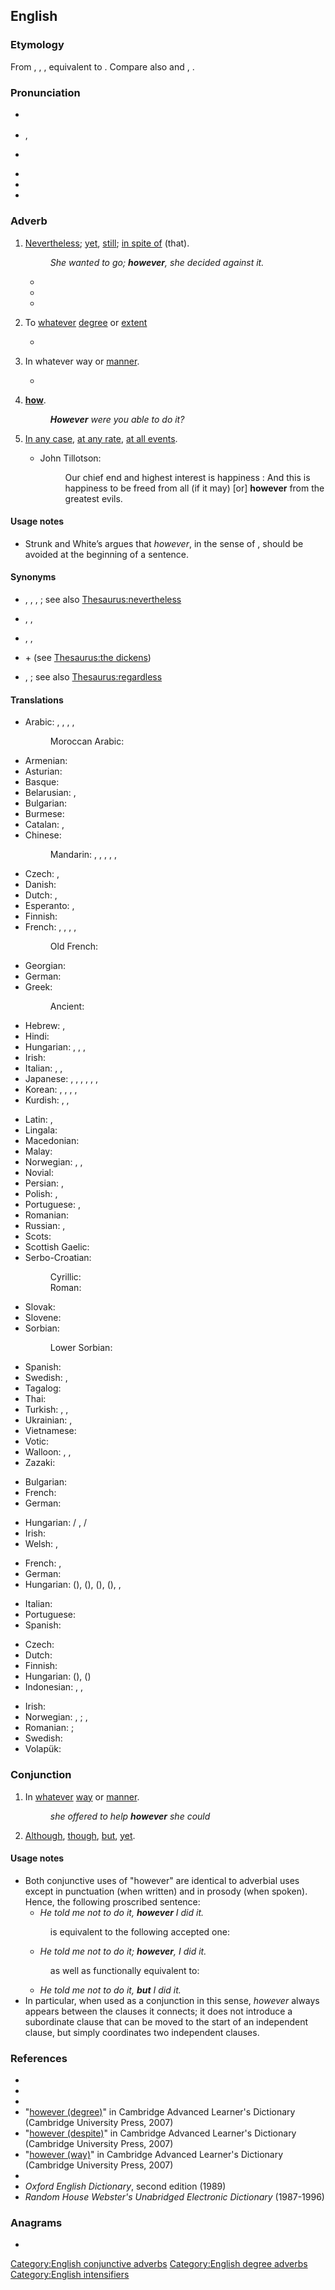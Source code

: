 ==English==

===Etymology===
From {{inh|en|enm|however}}, {{m|enm|how-ever}}, {{m|enm|how-evere}}, equivalent to {{af|en|how|ever}}. Compare also {{cog|enm|how-as-evere}} and {{m|enm|howsoevere}}, {{m|enm|how-so-evere|t=howsoever}}.

===Pronunciation===
* {{a|RP}} {{IPA|/hɑʊˈɛvə/|lang=en}}
* {{a|US}} {{enPR|houĕvʹər}}, {{IPA|/haʊˈɛvɚ/|lang=en}}
* {{a|NY}} {{IPA|/hɑwɛvə/|lang=en}}
* {{audio|en-us-however.ogg|Audio (US)|lang=en}}
* {{rhymes|ɛvə(r)|lang=en}}
* {{hyphenation|how|ev|er|lang=en}}

===Adverb===
{{en-adv|-}}

# [[nevertheless|Nevertheless]]; [[yet]], [[still]]; [[in spite of]] (that).
#: {{ux|en|He told me not to do it. I, '''however''', did it anyway. / I did it anyway, '''however'''. / (''sometimes proscribed:'') '''However''', I did it anyway.}}
#: ''She wanted to go; '''however''', she decided against it.''
#* {{RQ:WBsnt IvryGt|chapter=Prologue|passage=Thus, when he drew up instructions in lawyer language, he expressed the important words by an initial, a medial, or a final consonant, and made scratches for all the words between; his clerks, '''however''', understood him very well.}}
#* {{quote-book|lang=en|year=1918|author={{w|W. B. Maxwell}}
|chapter=2|title=[http://openlibrary.org/works/OL1097634W The Mirror and the Lamp]
|passage=''That'' the young Mr. Churchills liked—but they did not like him coming round of an evening and drinking weak whisky-and-water while he held forth on railway debentures and corporation loans. Mr. Barrett, '''however''', by fawning and flattery, seemed to be able to make not only Mrs. Churchill but everyone else do what he desired.}}
#* {{quote-journal|lang=en|date=2013-06-29|volume=407|issue=8842|page=72-3|magazine={{w|The Economist}}
|title=[http://www.economist.com/news/international/science-and-technology/21580133-how-microbes-promote-liver-cancer-overweight-punch-gut A punch in the gut]
|passage=Mostly, the microbiome is beneficial. It helps with digestion and enables people to extract a lot more calories from their food than would otherwise be possible. Research over the past few years, '''however''', has implicated it in diseases from atherosclerosis to asthma to autism.}}
# {{lb|en|degree}} To [[whatever]] [[degree]] or [[extent]]
#: {{ux|en|'''However''' clear you think you've been, many questions will remain.}}
#* {{quote-book|lang=en|year=1811|author=[[s:Author:Jane Austen|Jane Austen]]|title=[[s:Sense and Sensibility|Sense and Sensibility]]|section=[[s:Sense and Sensibility/Chapter 42|Chapter 42]]|passage=Elinor, '''however''' little concerned in it, joined in their discourse; and Marianne, who had the knack of finding her way in every house to the library, '''however''' it might be avoided by the family in general, soon procured herself a book.}}
# {{lb|en|manner}} In whatever way or [[manner]].
#: {{ux|en|Let me know when you've had your interview, '''however''' it goes.}}
#* {{quote-journal|lang=en|date=2013-06-21|author={{w|Oliver Burkeman}}
|volume=189|issue=2|page=48|magazine={{w|The Guardian Weekly}}
|title=[http://www.theguardian.com/technology/2013/may/10/conscious-computing-twitter-facebook-google The tao of tech]
|passage=But the real way to build a successful online business is to be better than your rivals at undermining people's control of their own attention. Partly, this is a result of how online advertising has traditionally worked: advertisers pay for clicks, and a click is a click, '''however''' it's obtained.}}
# {{non-gloss definition|An emphatic form of}} '''[[how]]'''.
#: '''''However''' were you able to do it?''
# {{lb|en|obsolete}} [[in any case|In any case]], [[at any rate]], [[at all events]].
#* {{circa|1680}} John Tillotson:
#*: Our chief end and highest interest is happiness : And this is happiness to be freed from all (if it may) [or] '''however''' from the greatest evils.

====Usage notes====
* Strunk and White’s ''{{w|The Elements of Style}}'' argues that ''however'', in the sense of {{m|en|nevertheless}}, should be avoided at the beginning of a sentence.

====Synonyms====
* {{sense|nevertheless}} {{l|en|nonetheless}}, {{l|en|notwithstanding}}, {{l|en|that said}}, {{l|en|still and all}}; see also [[Thesaurus:nevertheless]]
* {{sense|to whatever degree}} {{l|en|ad lib}}, {{l|en|howsoever}}, {{l|en|howso }}
* {{sense|emphatic howin whatever manner}} {{l|en|anyhow}}, {{l|en|howsoever}}, {{l|en|howso}}
* {{sense|emphatic how}} {{l|en|how}} + {{l|en|the dickens}} (see [[Thesaurus:the dickens]])
* {{sense|in any case}} {{l|en|after all}}, {{l|en|anyway}}; see also [[Thesaurus:regardless]]

====Translations====
{{trans-top|nevertheless}}
* Arabic: {{t+|ar|لٰكِن}}, {{t+|ar|لٰكِنَّ}}, {{t|ar|وَلٰكِن|tr=wa-lākin}}, {{t|ar|وَلٰكِنَّ|tr=wa-lākinna}}, {{t|ar|رَغْمَ ذٰلِك}}
*: Moroccan Arabic: {{t|ary|وخى هد شي|tr=waḵa had ši}}
* Armenian: {{t+|hy|սակայն}}
* Asturian: {{t|ast|sin embargu}}
* Basque: {{t+|eu|haatik}}
* Belarusian: {{t|be|адна́к|sc=Cyrl}}, {{t|be|тым не ме́нш|sc=Cyrl}}
* Bulgarian: {{t+|bg|оба́че|sc=Cyrl}}
* Burmese: {{t+|my|ဒါပေမဲ့|sc=Mymr}}
* Catalan: {{t+|ca|tanmateix}}, {{t+|ca|nogensmenys}}
* Chinese:
*: Mandarin: {{t+|cmn|但是|tr=dànshì|sc=Hani}}, {{t+|cmn|可是|tr=kěshì|sc=Hani}}, {{t+|cmn|不過|sc=Hani}}, {{t+|cmn|不过|tr=búguò|sc=Hani}}, {{t+|cmn|卻|sc=Hani}}, {{t+|cmn|却|tr=què|sc=Hani}}
* Czech: {{t+|cs|nicméně}}, {{t+|cs|však}}
* Danish: {{t+|da|dog}}
* Dutch: {{t+|nl|daarentegen}}, {{t+|nl|echter}}
* Esperanto: {{t|eo|kontraŭe}}, {{t+|eo|tamen}}
* Finnish: {{t+|fi|kuitenkin}}
* French: {{t+|fr|cependant}}, {{t+|fr|pourtant}}, {{t+|fr|néanmoins}}, {{t+|fr|toutefois}}, {{t+|fr|nonobstant}}
*: Old French: {{t|fro|nepourquant}}
* Georgian: {{t|ka|მიუხედავად ამისა|sc=Geor}}
* German: {{t+|de|jedoch}}
* Greek:
*: Ancient: {{t|grc|μέντοι}}
* Hebrew: {{t|he|אף על פי כן|sc=Hebr}}, {{t|he|למרות זאת|sc=Hebr}}
* Hindi: {{t|hi|फिर भी|tr=phir bhī|sc=Deva}}
* Hungarian: {{t+|hu|mégis}}, {{t+|hu|viszont}}, {{t+|hu|azonban}}, {{t+|hu|mindazonáltal}}
* Irish: {{t|ga|áfach}}
* Italian: {{t+|it|però}}, {{t+|it|nonostante}}, {{t+|it|tuttavia}}
* Japanese: {{t+|ja|しかし|tr=shikashi}}, {{t+|ja|が|tr=ga}}, {{t+|ja|でも|tr=demo}}, {{t+|ja|けれども|tr=keredomo}}, {{t|ja|けれど|tr=keredo}}, {{t|ja|けども|tr=kedomo}}, {{t+|ja|けど|tr=kedo}}
* Korean: {{t+|ko|그러나}}, {{t+|ko|하지만}}, {{t+|ko|나|tr=-(eu)na|alt=-(으)나}}, {{t+|ko|지만|alt=-지만}}, {{t+|ko|만|alt=-만}}
* Kurdish: {{t+|ku|her wiha|sc=ku-Arab}}, {{t+|ku|dîsa jî|sc=ku-Arab}}, {{t+|ku|lê|sc=ku-Arab}}
{{trans-mid}}
* Latin: {{t+|la|tamen}}, {{t|la|utut}}
* Lingala: {{t|ln|ndé}}
* Macedonian: {{t|mk|меѓутоа|sc=Cyrl}}
* Malay: {{t|ms|walau bagaimana}}
* Norwegian: {{t+|no|men}}, {{t+|no|imidlertid}}, {{t|no|ikke desto mindre}}
* Novial: {{t|nov|tamen}}
* Persian: {{t+|fa|اما|tr=ammâ|sc=fa-Arab}}, {{t|fa|با این حال|sc=fa-Arab}}
* Polish: {{t+|pl|jednakże}}, {{t+|pl|jednak}}
* Portuguese: {{t+|pt|no entanto}}, {{t+|pt|entretanto}}
* Romanian: {{t+|ro|totuși}}
* Russian: {{t+|ru|одна́ко}}, {{t+|ru|тем не ме́нее}}
* Scots: {{t|sco|houaniver}}
* Scottish Gaelic: {{t|gd|ge-tà}}
* Serbo-Croatian:
*: Cyrillic: {{t|sh|међутим}}
*: Roman: {{t+|sh|međutim}}
* Slovak: {{t|sk|však}}
* Slovene: {{t|sl|vendar}}
* Sorbian:
*: Lower Sorbian: {{t|dsb|pak}}
* Spanish: {{t+|es|sin embargo}}
* Swedish: {{t+|sv|dock}}, {{t+|sv|emellertid}}
* Tagalog: {{t|tl|subalit}}
* Thai: {{t+|th|อย่างไรก็ตาม|tr=yàang rai gôr dtaam}}
* Turkish: {{t+|tr|bununla birlikte}}, {{t+|tr|ancak}}, {{t+|tr|lakin}}
* Ukrainian: {{t|uk|одна́к|sc=Cyrl}}, {{t|uk|проте́|sc=Cyrl}}
* Vietnamese: {{t+|vi|tuy nhiên}}
* Votic: {{t|vot|fśoravnoo}}
* Walloon: {{t+|wa|portant}}, {{t+|wa|mins nerén}}, {{t|wa|mågré tot}}
* Zazaki: {{t|zza|labelê}}
{{trans-bottom}}

{{trans-top|to whatever extent or degree}}
* Bulgarian: {{t|bg|все пак}}
* French: {{t+|fr|peu importe}}
* German: {{t|de|[[egal]] [[wie]]}}
{{trans-mid}}
* Hungarian: {{gloss|with verbs or predicate adjectives}} {{t+|hu|bármennyire}} / {{t+|hu|akármennyire}}, {{gloss|with predicate adjectives only}} {{t+|hu|bármilyen}} / {{t+|hu|akármilyen}}
* Irish: {{t|ga|dá}} {{qualifier|followed by abstract noun}}
* Welsh: {{t|cy|er mor}}, {{t|cy|pa mor}}
{{trans-bottom}}

{{trans-top|in whatever way or manner}}
* French: {{t|fr|de quelque manière que ce soit}}, {{t|fr|quelle que soit sa manière}}
* German: {{t|de|wie auch immer}}
* Hungarian: {{t+|hu|akárhogy}} ({{t+|hu|is}}), {{t+|hu|akárhogyan}} ({{t+|hu|is}}), {{t+|hu|bárhogy}} ({{t+|hu|is}}), {{t+|hu|bárhogyan}} ({{t+|hu|is}}), {{t|hu|ahogy csak}}, {{t|hu|ahogyan csak}}
{{trans-mid}}
* Italian: {{t+|it|comunque}}
* Portuguese: {{t|pt|de qualquer modo}}
* Spanish: {{t|es|de cualquier forma}}
{{trans-bottom}}

{{checktrans-top}}
* Czech: {{t+|cs|jakkoli}}
* Dutch: {{t|nl|eender hoe}}
* Finnish: {{t|fi|[[miten]] [[tahansa]]}}
* Hungarian: {{t+|hu|akármennyire}} ({{t+|hu|is}}), {{t+|hu|bármennyire}} ({{t+|hu|is}})
* Indonesian: {{t+check|id|tapi}}, {{t+check|id|tetapi}}, {{t+check|id|namun}}
{{trans-mid}}
* Irish: {{t|ga|arae}}
* Norwegian: {{t|no|på den måten}}, {{t|no|på hvilken måte}}; {{t|no|uansett hvor}}, {{t|no|hvor mye}}
* Romanian: {{t+|ro|oricum}}; {{t|ro|oricât de}}
* Swedish: {{t+|sv|hur som helst}}
* Volapük: {{t+|vo|ye}}
{{trans-bottom}}

===Conjunction===
{{en-con}}

# In [[whatever]] [[way]] or [[manner]].
#: ''she offered to help '''however''' she could''
# {{lb|en|proscribed}} [[although|Although]], [[though]], [[but]], [[yet]].

====Usage notes====
* Both conjunctive uses of "however" are identical to adverbial uses except in punctuation (when written) and in prosody (when spoken). Hence, the following proscribed sentence:
** ''He told me not to do it, '''however''' I did it.''
*: is equivalent to the following accepted one:
** ''He told me not to do it; '''however''', I did it.''
*: as well as functionally equivalent to:
** ''He told me not to do it, '''but''' I did it.''
* In particular, when used as a conjunction in this sense, ''however'' always appears between the clauses it connects; it does not introduce a subordinate clause that can be moved to the start of an independent clause, but simply coordinates two independent clauses.

===References===
* {{R:Webster 1913|however}}
* {{R:Dictionary.com|however}}
* {{R:Encarta|however}}
* "[http://dictionary.cambridge.org/define.asp?key=38295&dict=CALD however (degree)]" in Cambridge Advanced Learner's Dictionary (Cambridge University Press, 2007)
* "[http://dictionary.cambridge.org/define.asp?key=38298&dict=CALD however (despite)]" in Cambridge Advanced Learner's Dictionary (Cambridge University Press, 2007)
* "[http://dictionary.cambridge.org/define.asp?key=38296&dict=CALD however (way)]" in Cambridge Advanced Learner's Dictionary (Cambridge University Press, 2007)
* {{R:COED|however}}
* ''Oxford English Dictionary'', second edition (1989)
* ''Random House Webster's Unabridged Electronic Dictionary'' (1987-1996)

===Anagrams===
* {{anagrams|en|a=eehorvw|everwho|whoever}}

[[Category:English conjunctive adverbs]]
[[Category:English degree adverbs]]
[[Category:English intensifiers]]